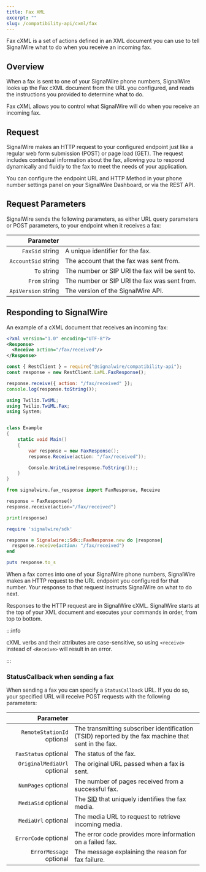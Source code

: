 ---
title: Fax XML
excerpt: ""
slug: /compatibility-api/cxml/fax
---


Fax cXML is a set of actions defined in an XML document you can use to tell SignalWire what to do when you receive an incoming fax.

## Overview

When a fax is sent to one of your SignalWire phone numbers, SignalWire looks up the Fax cXML document from the URL you configured,
and reads the instructions you provided to determine what to do.

Fax cXML allows you to control what SignalWire will do when you receive an incoming fax.

## Request

SignalWire makes an HTTP request to your configured endpoint just like a regular web form submission (POST) or page load (GET). The request includes contextual information about the fax, allowing you to respond dynamically and fluidly to the fax to meet the needs of your application.

You can configure the endpoint URL and HTTP Method in your phone number settings panel on your SignalWire Dashboard, or via the REST API.

## Request Parameters

SignalWire sends the following parameters, as either URL query parameters or POST parameters, to your endpoint when it receives a fax:

|                                                 Parameter |                                                |
| --------------------------------------------------------: | ---------------------------------------------- |
|     `FaxSid` <span className="optional-arg">string</span> | A unique identifier for the fax.               |
| `AccountSid` <span className="optional-arg">string</span> | The account that the fax was sent from.        |
|         `To` <span className="optional-arg">string</span> | The number or SIP URI the fax will be sent to. |
|       `From` <span className="optional-arg">string</span> | The number or SIP URI the fax was sent from.   |
| `ApiVersion` <span className="optional-arg">string</span> | The version of the SignalWire API.             |

## Responding to SignalWire

An example of a cXML document that receives an incoming fax:

<Tabs groupId="cxml-api">

<TabItem value="xml" label="XML">

```xml
<?xml version="1.0" encoding="UTF-8"?>
<Response>
  <Receive action="/fax/received"/>
</Response>
```

</TabItem>
<TabItem value="javascript" label="JavaScript">

```javascript
const { RestClient } = require("@signalwire/compatibility-api");
const response = new RestClient.LaML.FaxResponse();

response.receive({ action: "/fax/received" });
console.log(response.toString());
```

</TabItem>
<TabItem value="csharp" label="C#">

```csharp
using Twilio.TwiML;
using Twilio.TwiML.Fax;
using System;


class Example
{
    static void Main()
    {
        var response = new FaxResponse();
        response.Receive(action: "/fax/received"));

        Console.WriteLine(response.ToString());;
    }
}
```

</TabItem>
<TabItem value="python" label="Python">

```python
from signalwire.fax_response import FaxResponse, Receive

response = FaxResponse()
response.receive(action="/fax/received")

print(response)
```

</TabItem>
<TabItem value="ruby" label="Ruby">

```ruby
require 'signalwire/sdk'

response = Signalwire::Sdk::FaxResponse.new do |response|
  response.receive(action: "/fax/received")
end

puts response.to_s
```

</TabItem>
</Tabs>

When a fax comes into one of your SignalWire phone numbers, SignalWire makes an HTTP request to the URL endpoint you configured for that number. Your response to that request instructs SignalWire on what to do next.

Responses to the HTTP request are in SignalWire cXML. SignalWire starts at the top of your XML document and executes your commands in order, from top to bottom.

:::info

cXML verbs and their attributes are case-sensitive, so using `<receive>` instead of `<Receive>` will result in an error.

:::

### StatusCallback when sending a fax

When sending a fax you can specify a `StatusCallback` URL. If you do so, your specified URL will receive POST requests with the following parameters:

|                                                         Parameter |                                                                                                     |
| ----------------------------------------------------------------: | --------------------------------------------------------------------------------------------------- |
|  `RemoteStationId` <span className="optional-arg">optional</span> | The transmitting subscriber identification (TSID) reported by the fax machine that sent in the fax. |
|        `FaxStatus` <span className="optional-arg">optional</span> | The status of the fax.                                                                              |
| `OriginalMediaUrl` <span className="optional-arg">optional</span> | The original URL passed when a fax is sent.                                                         |
|         `NumPages` <span className="optional-arg">optional</span> | The number of pages received from a successful fax.                                                 |
|         `MediaSid` <span className="optional-arg">optional</span> | The [SID](/platform/dashboard/guides/what-is-a-sid) that uniquely identifies the fax media.                           |
|         `MediaUrl` <span className="optional-arg">optional</span> | The media URL to request to retrieve incoming media.                                                |
|        `ErrorCode` <span className="optional-arg">optional</span> | The error code provides more information on a failed fax.                                           |
|     `ErrorMessage` <span className="optional-arg">optional</span> | The message explaining the reason for fax failure.                                                  |
